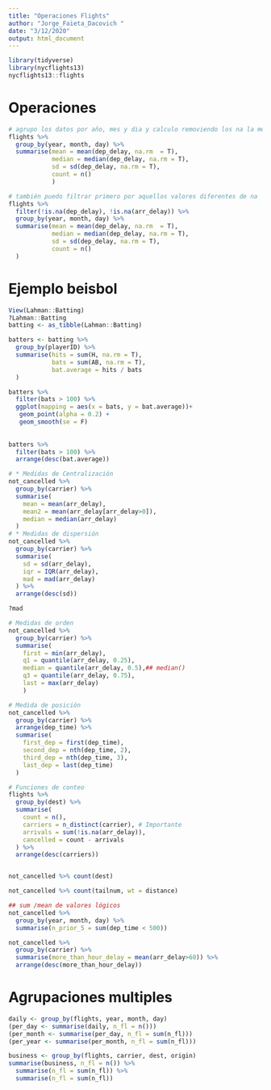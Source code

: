 ```yaml
---
title: "Operaciones Flights"
author: "Jorge_Faieta_Dacovich "
date: "3/12/2020"
output: html_document
---
```


```r
library(tidyverse)
library(nycflights13)
nycflights13::flights
```

# Operaciones 

```r
# agrupo los datos por año, mes y dia y calculo removiendo los na la media, mediana, etc
flights %>% 
  group_by(year, month, day) %>%
  summarise(mean = mean(dep_delay, na.rm  = T),
            median = median(dep_delay, na.rm = T),
            sd = sd(dep_delay, na.rm = T),
            count = n()
            )

# también puedo filtrar primero por aquellos valores diferentes de na
flights %>%
  filter(!is.na(dep_delay), !is.na(arr_delay)) %>% 
  group_by(year, month, day) %>%
  summarise(mean = mean(dep_delay, na.rm  = T),
            median = median(dep_delay, na.rm = T),
            sd = sd(dep_delay, na.rm = T),
            count = n()
  ) 

```

# Ejemplo beisbol

```r
View(Lahman::Batting)
?Lahman::Batting
batting <- as_tibble(Lahman::Batting)
```


```r

batters <- batting %>%
  group_by(playerID) %>%
  summarise(hits = sum(H, na.rm = T),
            bats = sum(AB, na.rm = T),
            bat.average = hits / bats
  )

batters %>%
  filter(bats > 100) %>%
  ggplot(mapping = aes(x = bats, y = bat.average))+
   geom_point(alpha = 0.2) +
   geom_smooth(se = F)
  
  
batters %>%
  filter(bats > 100) %>%
  arrange(desc(bat.average))

```

```r
# * Medidas de Centralización
not_cancelled %>%
  group_by(carrier) %>%
  summarise(
    mean = mean(arr_delay),
    mean2 = mean(arr_delay[arr_delay>0]),
    median = median(arr_delay)
  )
# * Medidas de dispersión
not_cancelled %>%
  group_by(carrier) %>%
  summarise(
    sd = sd(arr_delay),
    iqr = IQR(arr_delay),
    mad = mad(arr_delay)
  ) %>%
  arrange(desc(sd))

?mad

# Medidas de orden
not_cancelled %>%
  group_by(carrier) %>%
  summarise(
    first = min(arr_delay),
    q1 = quantile(arr_delay, 0.25),
    median = quantile(arr_delay, 0.5),## median()
    q3 = quantile(arr_delay, 0.75),
    last = max(arr_delay)
    )

# Medida de posición 
not_cancelled %>%
  group_by(carrier) %>%
  arrange(dep_time) %>%
  summarise(
    first_dep = first(dep_time),
    second_dep = nth(dep_time, 2),
    third_dep = nth(dep_time, 3),
    last_dep = last(dep_time)
  )
```

```r
# Funciones de conteo
flights %>%
  group_by(dest) %>%
  summarise(
    count = n(),
    carriers = n_distinct(carrier), # Importante
    arrivals = sum(!is.na(arr_delay)),
    cancelled = count - arrivals
  ) %>%
  arrange(desc(carriers))


not_cancelled %>% count(dest)

not_cancelled %>% count(tailnum, wt = distance)
```

```r
## sum /mean de valores lógicos 
not_cancelled %>%
  group_by(year, month, day) %>%
  summarise(n_prior_5 = sum(dep_time < 500))

not_cancelled %>%
  group_by(carrier) %>%
  summarise(more_than_hour_delay = mean(arr_delay>60)) %>%
  arrange(desc(more_than_hour_delay))
```

# Agrupaciones multiples

```r
daily <- group_by(flights, year, month, day)
(per_day <- summarise(daily, n_fl = n()))
(per_month <- summarise(per_day, n_fl = sum(n_fl)))
(per_year <- summarise(per_month, n_fl = sum(n_fl)))

business <- group_by(flights, carrier, dest, origin)
summarise(business, n_fl = n()) %>%
  summarise(n_fl = sum(n_fl)) %>%
  summarise(n_fl = sum(n_fl)) 
```

